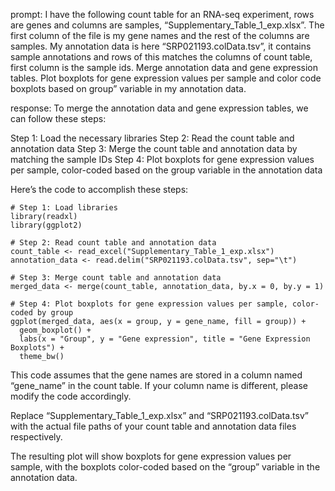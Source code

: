 prompt:
I have the following count table for an RNA-seq experiment, rows are genes and columns are samples, "Supplementary_Table_1_exp.xlsx". The first column of the file is my gene names and the rest of the columns are samples. My annotation data is here  "SRP021193.colData.tsv", it contains sample annotations and rows of this matches the columns of count table, first column is the sample ids. Merge annotation data and gene expression tables. Plot boxplots for gene expression values per sample and color code boxplots based on group" variable in my annotation data.

response:
To merge the annotation data and gene expression tables, we can follow these steps:

Step 1: Load the necessary libraries
Step 2: Read the count table and annotation data
Step 3: Merge the count table and annotation data by matching the sample IDs
Step 4: Plot boxplots for gene expression values per sample, color-coded based on the group variable in the annotation data

Here's the code to accomplish these steps:

```
# Step 1: Load libraries
library(readxl)
library(ggplot2)

# Step 2: Read count table and annotation data
count_table <- read_excel("Supplementary_Table_1_exp.xlsx")
annotation_data <- read.delim("SRP021193.colData.tsv", sep="\t")

# Step 3: Merge count table and annotation data
merged_data <- merge(count_table, annotation_data, by.x = 0, by.y = 1)

# Step 4: Plot boxplots for gene expression values per sample, color-coded by group
ggplot(merged_data, aes(x = group, y = gene_name, fill = group)) +
  geom_boxplot() +
  labs(x = "Group", y = "Gene expression", title = "Gene Expression Boxplots") +
  theme_bw()
```

This code assumes that the gene names are stored in a column named "gene_name" in the count table. If your column name is different, please modify the code accordingly.

Replace "Supplementary_Table_1_exp.xlsx" and "SRP021193.colData.tsv" with the actual file paths of your count table and annotation data files respectively.

The resulting plot will show boxplots for gene expression values per sample, with the boxplots color-coded based on the "group" variable in the annotation data.
